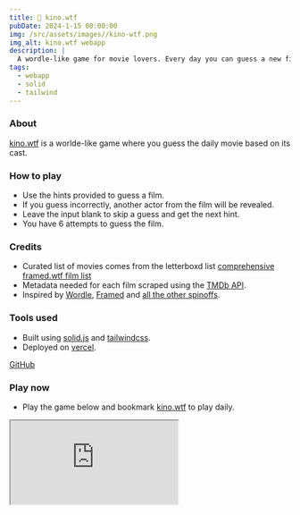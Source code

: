 ---
title: 📼 kino.wtf
pubDate: 2024-1-15 00:00:00
img: /src/assets/images//kino-wtf.png
img_alt: kino.wtf webapp
description: |
  A wordle-like game for movie lovers. Every day you can guess a new film based on its cast. 
tags:
  - webapp
  - solid
  - tailwind
---
### About
[kino.wtf](https://kino.wtf) is a worlde-like game where you guess the daily movie based on its cast. 

### How to play
- Use the hints provided to guess a film.
- If you guess incorrectly, another actor from the film will be revealed.
- Leave the input blank to skip a guess and get the next hint.
- You have 6 attempts to guess the film.

### Credits
- Curated list of movies comes from the letterboxd list [comprehensive framed.wtf film list](https://letterboxd.com/tispe/list/comprehensive-framedwtf-film-list/)
- Metadata needed for each film scraped using the [TMDb API](https://developer.themoviedb.org/reference/intro/getting-started).
- Inspired by [Wordle](https://www.nytimes.com/games/wordle/index.html), [Framed](https://framed.wtf) and [all the other spinoffs](https://rwmpelstilzchen.gitlab.io/wordles/).

### Tools used
- Built using [solid.js](https://solidjs.com) and [tailwindcss](https://tailwindcss.com).
- Deployed on [vercel](https://vercel.app).

[GitHub](https://github.com/kaischuygon/kino.wtf)

### Play now
- Play the game below and bookmark [kino.wtf](https://kino.wtf) to play daily.

<iframe
    title="kino.wtf"
    class="aspect-[9/12] max-w-screen-sm w-full mx-auto overflow-scroll brutalist-outline"
    src="https://kino.wtf/">
</iframe>